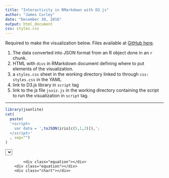 ```yaml
---
title: "Interactivity in RMarkdown with D3.js"
author: "James Curley"
date: "December 30, 2016"
output: html_document
css: styles.css
---
```


Required to make the visualization below.  Files available at [GitHub here](https://github.com/jalapic/D3jsR/tree/master/regression).

1. The data converted into JSON format from an R object done in an `r` chunk.
2. HTML with `divs` in RMarkdown document defining where to put elements of the visualization.
3. a `styles.css` sheet in the working directory linked to through `css: styles.css` in the YAML
4. link to D3.js library in `script` tag
5. link to the js file `jsviz.js` in the working directory containing the script to run the visualization in `script` tag.
 
----


```r
library(jsonlite)
cat(
  paste(
  '<script>
    var data = ',toJSON(iris[c(5,1,2)]),';
  </script>'
  , sep="")
)
```




<!--html_preserve-->
  <div><select id="selector"></select></div>
			<div class="equation"></div>
		<div class="equation"></div>
		<div class="chart"></div>
<!--/html_preserve-->

<script src="https://d3js.org/d3.v4.min.js"></script>
<script src="vizjs.js"></script>
